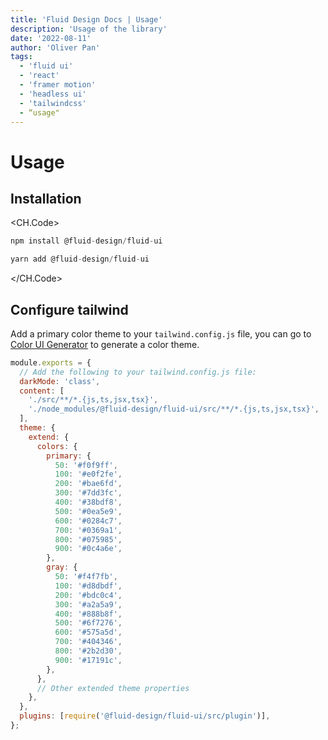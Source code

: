 ```yaml
---
title: 'Fluid Design Docs | Usage'
description: 'Usage of the library'
date: '2022-08-11'
author: 'Oliver Pan'
tags:
  - 'fluid ui'
  - 'react'
  - 'framer motion'
  - 'headless ui'
  - 'tailwindcss'
  - “usage"
---
```


# Usage

## Installation

<CH.Code>
    
```js npm 
npm install @fluid-design/fluid-ui
```

```js yarn
yarn add @fluid-design/fluid-ui
```

</CH.Code>

## Configure tailwind

Add a primary color theme to your `tailwind.config.js` file,
you can go to [Color UI Generator](https://fluid-color.vercel.app/) to generate a color theme.

```js tailwind.config.js
module.exports = {
  // Add the following to your tailwind.config.js file:
  darkMode: 'class',
  content: [
    './src/**/*.{js,ts,jsx,tsx}',
    './node_modules/@fluid-design/fluid-ui/src/**/*.{js,ts,jsx,tsx}',
  ],
  theme: {
    extend: {
      colors: {
        primary: {
          50: '#f0f9ff',
          100: '#e0f2fe',
          200: '#bae6fd',
          300: '#7dd3fc',
          400: '#38bdf8',
          500: '#0ea5e9',
          600: '#0284c7',
          700: '#0369a1',
          800: '#075985',
          900: '#0c4a6e',
        },
        gray: {
          50: '#f4f7fb',
          100: '#d8dbdf',
          200: '#bdc0c4',
          300: '#a2a5a9',
          400: '#888b8f',
          500: '#6f7276',
          600: '#575a5d',
          700: '#404346',
          800: '#2b2d30',
          900: '#17191c',
        },
      },
      // Other extended theme properties
    },
  },
  plugins: [require('@fluid-design/fluid-ui/src/plugin')],
};
```

